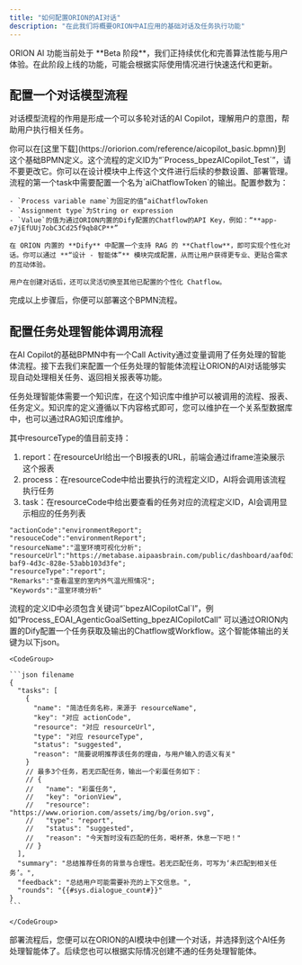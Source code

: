 ```yaml
---
title: "如何配置ORION的AI对话"
description: "在此我们将概要ORION中AI应用的基础对话及任务执行功能"
---
```


<Note>
  ORION AI 功能当前处于 **Beta 阶段**，我们正持续优化和完善算法性能与用户体验。在此阶段上线的功能，可能会根据实际使用情况进行快速迭代和更新。
</Note>

## 配置一个对话模型流程

对话模型流程的作用是形成一个可以多轮对话的AI Copilot，理解用户的意图，帮助用户执行相关任务。

<Steps>
  <Step title="导入AI Copilot的基础BPMN">
    你可以在[这里下载](https://oriorion.com/reference/aicopilot_basic.bpmn)到这个基础BPMN定义。这个流程的定义ID为“`Process_bpezAICopilot_Test`”，请不要更改它。你可以在设计模块中上传这个文件进行后续的参数设置、部署管理。
  </Step>
  <Step title="配置默认的个性化对话参数">
    流程的第一个task中需要配置一个名为`aiChatflowToken`的输出。配置参数为：

    - `Process variable name`为固定的值“aiChatflowToken
    - `Assignment type`为String or expression
    - `Value`的值为通过ORION内置的Dify配置的Chatflow的API Key，例如：“**app-e7jEfUUj7obC3Cd25f9qb8CP**”

    在 ORION 内置的 **Dify** 中配置一个支持 RAG 的 **Chatflow**，即可实现个性化对话。你可以通过 **“设计 - 智能体”** 模块完成配置，从而让用户获得更专业、更贴合需求的互动体验。

    用户在创建对话后，还可以灵活切换至其他已配置的个性化 Chatflow。
  </Step>
  <Step title="部署AI Copilot基础BPMN">
    完成以上步骤后，你便可以部署这个BPMN流程。
  </Step>
</Steps>

## 配置任务处理智能体调用流程

在AI Copilot的基础BPMN中有一个Call Activity通过变量调用了任务处理的智能体流程。接下去我们来配置一个任务处理的智能体流程让ORION的AI对话能够实现自动处理相关任务、返回相关报表等功能。

任务处理智能体需要一个知识库，在这个知识库中维护可以被调用的流程、报表、任务定义。知识库的定义遵循以下内容格式即可，您可以维护在一个关系型数据库中，也可以通过RAG知识库维护。

其中resourceType的值目前支持：

1. report：在resourceUrl给出一个BI报表的URL，前端会通过iframe渲染展示这个报表
2. process：在resourceCode中给出要执行的流程定义ID，AI将会调用该流程执行任务
3. task：在resourceCode中给出要查看的任务对应的流程定义ID，AI会调用显示相应的任务列表

<CodeGroup>

``` filename
"actionCode":"environmentReport";
"resouceCode":"environmentReport";
"resourceName":"温室环境可视化分析";
"resourceUrl":"https://metabase.aipaasbrain.com/public/dashboard/aaf0d33c-baf9-4d3c-828e-53abb103d3fe";
"resourceType":"report";
"Remarks":"查看温室的室内外气温光照情况";
"Keywords":"温室环境分析"
```

</CodeGroup>

<Steps>
  <Step title="配置任务处理流程BPMN">
    流程的定义ID中必须包含关键词“`bpezAICopilotCal`l”，例如“Process_EOAI_AgenticGoalSetting_bpezAICopilotCall”
  </Step>
  <Step title="配置任务处理Chatflow">
    可以通过ORION内置的Dify配置一个任务获取及输出的Chatflow或Workflow。这个智能体输出的关键为以下json。

    <CodeGroup>

    ```json filename
    {
      "tasks": [
        {
          "name": "简洁任务名称，来源于 resourceName",
          "key": "对应 actionCode",
          "resource": "对应 resourceUrl",
          "type": "对应 resourceType",
          "status": "suggested",
          "reason": "简要说明推荐该任务的理由，与用户输入的语义有关"
        }
        // 最多3个任务，若无匹配任务，输出一个彩蛋任务如下：
        // {
        //   "name": "彩蛋任务",
        //   "key": "orionView",
        //   "resource": "https://www.oriorion.com/assets/img/bg/orion.svg",
        //   "type": "report",
        //   "status": "suggested",
        //   "reason": "今天暂时没有匹配的任务，喝杯茶，休息一下吧！"
        // }
      ],
      "summary": "总结推荐任务的背景与合理性。若无匹配任务，可写为‘未匹配到相关任务’。",
      "feedback": "总结用户可能需要补充的上下文信息。",
      "rounds": "{{#sys.dialogue_count#}}"
    }
    ```

    </CodeGroup>
  </Step>
  <Step title="部署流程定义">
    部署流程后，您便可以在ORION的AI模块中创建一个对话，并选择到这个AI任务处理智能体了。后续您也可以根据实际情况创建不通的任务处理智能体。
  </Step>
</Steps>